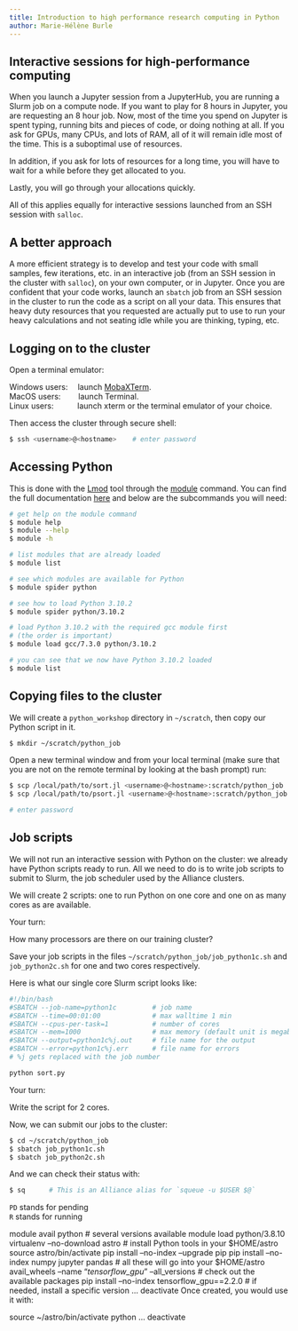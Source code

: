 ```yaml
---
title: Introduction to high performance research computing in Python
author: Marie-Hélène Burle
---
```


## Interactive sessions for high-performance computing

When you launch a Jupyter session from a JupyterHub, you are running a Slurm job on a compute node. If you want to play for 8 hours in Jupyter, you are requesting an 8 hour job. Now, most of the time you spend on Jupyter is spent typing, running bits and pieces of code, or doing nothing at all. If you ask for GPUs, many CPUs, and lots of RAM, all of it will remain idle most of the time. This is a suboptimal use of resources.

In addition, if you ask for lots of resources for a long time, you will have to wait for a while before they get allocated to you.

Lastly, you will go through your allocations quickly.

All of this applies equally for interactive sessions launched from an SSH session with `salloc`.

## A better approach

A more efficient strategy is to develop and test your code with small samples, few iterations, etc. in an interactive job (from an SSH session in the cluster with `salloc`), on your own computer, or in Jupyter. Once you are confident that your code works, launch an `sbatch` job from an SSH session in the cluster to run the code as a script on all your data. This ensures that heavy duty resources that you requested are actually put to use to run your heavy calculations and not seating idle while you are thinking, typing, etc.

## Logging on to the cluster

Open a terminal emulator:

Windows users: &emsp;launch [MobaXTerm](https://mobaxterm.mobatek.net/). \
MacOS users: &emsp;&emsp;launch Terminal. \
Linux users: &emsp;&emsp;&ensp;&nbsp;launch xterm or the terminal emulator of your choice.

Then access the cluster through secure shell:

```.bash
$ ssh <username>@<hostname>    # enter password
```

## Accessing Python

This is done with the [Lmod](https://github.com/TACC/Lmod) tool through the [module](https://docs.computecanada.ca/wiki/Utiliser_des_modules/en) command. You can find the full documentation [here](https://lmod.readthedocs.io/en/latest/010_user.html) and below are the subcommands you will need:

```.bash
# get help on the module command
$ module help
$ module --help
$ module -h

# list modules that are already loaded
$ module list

# see which modules are available for Python
$ module spider python

# see how to load Python 3.10.2
$ module spider python/3.10.2

# load Python 3.10.2 with the required gcc module first
# (the order is important)
$ module load gcc/7.3.0 python/3.10.2

# you can see that we now have Python 3.10.2 loaded
$ module list
```

## Copying files to the cluster

We will create a `python_workshop` directory in `~/scratch`, then copy our Python script in it.

```.bash
$ mkdir ~/scratch/python_job
```

Open a new terminal window and from your local terminal (make sure that you are not on the remote terminal by looking at the bash prompt) run:

```.bash
$ scp /local/path/to/sort.jl <username>@<hostname>:scratch/python_job
$ scp /local/path/to/psort.jl <username>@<hostname>:scratch/python_job

# enter password
```

## Job scripts

We will not run an interactive session with Python on the cluster: we already have Python scripts ready to run. All we need to do is to write job scripts to submit to Slurm, the job scheduler used by the Alliance clusters.

We will create 2 scripts: one to run Python on one core and one on as many cores as are available.

:::{.exo}

:::{.yourturn}

Your turn:

:::

How many processors are there on our training cluster?

:::

Save your job scripts in the files `~/scratch/python_job/job_python1c.sh` and `job_python2c.sh` for one and two cores respectively.

Here is what our single core Slurm script looks like:

```.bash
#!/bin/bash
#SBATCH --job-name=python1c			# job name
#SBATCH --time=00:01:00				# max walltime 1 min
#SBATCH --cpus-per-task=1           # number of cores
#SBATCH --mem=1000					# max memory (default unit is megabytes)
#SBATCH --output=python1c%j.out		# file name for the output
#SBATCH --error=python1c%j.err		# file name for errors
# %j gets replaced with the job number

python sort.py
```

:::{.exo}

:::{.yourturn}

Your turn:

:::

Write the script for 2 cores.

:::

Now, we can submit our jobs to the cluster:

```.bash
$ cd ~/scratch/python_job
$ sbatch job_python1c.sh
$ sbatch job_python2c.sh
```

And we can check their status with:

```.bash
$ sq	  # This is an Alliance alias for `squeue -u $USER $@`
```

:::{.note}

`PD` stands for pending \
`R` stands for running

:::



module avail python               # several versions available
module load python/3.8.10
virtualenv --no-download astro    # install Python tools in your $HOME/astro
source astro/bin/activate
pip install --no-index --upgrade pip
pip install --no-index numpy jupyter pandas            # all these will go into your $HOME/astro
avail_wheels --name "*tensorflow_gpu*" --all_versions   # check out the available packages
pip install --no-index tensorflow_gpu==2.2.0            # if needed, install a specific version
...
deactivate
Once created, you would use it with:

source ~/astro/bin/activate
python
...
deactivate
